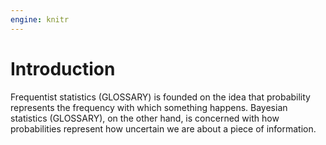```yaml
---
engine: knitr
---
```


# Introduction {.unnumbered}

Frequentist statistics (GLOSSARY) is founded on the idea that
probability represents the frequency with which something happens.
Bayesian statistics (GLOSSARY), on the other hand, is concerned
with how probabilities represent how uncertain we are about a piece of
information.
